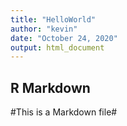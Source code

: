 ```yaml
---
title: "HelloWorld"
author: "kevin"
date: "October 24, 2020"
output: html_document
---
```



## R Markdown


#This is a Markdown file#

